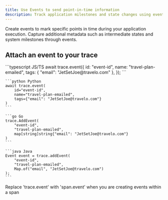```yaml
---
title: Use Events to send point-in-time information
description: Track application milestones and state changes using event logging
---
```


Create events to mark specific points in time during your application execution. Capture additional metadata such as intermediate states and system milestones through events.

<div className="w-full flex justify-end -mb-11">
    <LanguageSwitcher />
</div>

## Attach an event to your trace

<CodeGroup>
    ```typescript JS/TS
    await trace.event({
        id: "event-id",
        name: "travel-plan-emailed",
        tags: { "email": "JetSetJoe@travelo.com" },
    });
    ```

    ```python Python
    await trace.event(
        id="event-id",
        name="travel-plan-emailed",
        tags={"email": "JetSetJoe@travelo.com"}
    )
    ```

    ```go Go
    trace.AddEvent(
        "event-id",
        "travel-plan-emailed",
        map[string]string{"email": "JetSetJoe@travelo.com"}
    )
    ```

    ```java Java
    Event event = trace.addEvent(
        "event-id",
        "travel-plan-emailed",
        Map.of("email", "JetSetJoe@travelo.com")
    );
    ```
</CodeGroup>

<Note>
Replace 'trace.event' with 'span.event' when you are creating events within a span
</Note>
